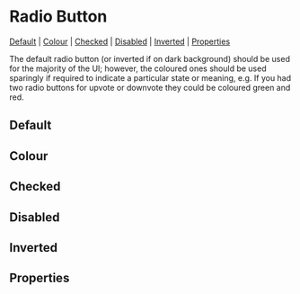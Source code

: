 
<Meta of={stories} />

# Radio Button

[Default](#default) | [Colour](#colour) | [Checked](#checked) | [Disabled](#disabled) | [Inverted](#inverted) | [Properties](#properties)

The default radio button (or inverted if on dark background) should be used for the majority of the UI; however, the coloured ones should be used sparingly if required to indicate a particular state or meaning, e.g. If you had two radio buttons for upvote or downvote they could be coloured green and red.

## Default

<Canvas of={stories.defaultRadioButton} />

## Colour

<Canvas of={stories.colour} />

## Checked

<Canvas of={stories.checked} />

## Disabled

<Canvas of={stories.disabled} />

## Inverted

<Canvas of={stories.inverted} />

## Properties

<Controls component={RadioButton} />
